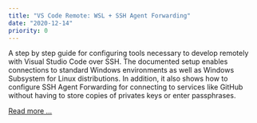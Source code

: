```yaml
---
title: "VS Code Remote: WSL + SSH Agent Forwarding"
date: "2020-12-14"
priority: 0
---
```


A step by step guide for configuring tools necessary to develop remotely with Visual Studio Code over SSH. The
documented setup enables connections to standard Windows environments as well as Windows Subsystem for Linux
distributions. In addition, it also shows how to configure SSH Agent Forwarding for connecting to services like GitHub
without having to store copies of privates keys or enter passphrases.
<br />

[Read more ...](/posts/vscode_remote)